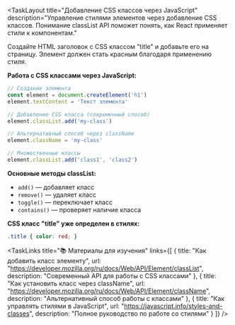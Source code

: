 <TaskLayout 
  title="Добавление CSS классов через JavaScript"
  description="Управление стилями элементов через добавление CSS классов. Понимание classList API поможет понять, как React применяет стили к компонентам."
>

<TaskObjective>

Создайте HTML заголовок с CSS классом "title" и добавьте его на страницу. Элемент должен стать красным благодаря применению стиля.

</TaskObjective>

<TaskConcepts title="Пример кода для изучения">

**Работа с CSS классами через JavaScript:**

```javascript
// Создание элемента
const element = document.createElement('h1')
element.textContent = 'Текст элемента'

// Добавление CSS класса (современный способ)
element.classList.add('my-class')

// Альтернативный способ через className
element.className = 'my-class'

// Множественные классы
element.classList.add('class1', 'class2')
```

**Основные методы classList:**
- `add()` — добавляет класс
- `remove()` — удаляет класс
- `toggle()` — переключает класс
- `contains()` — проверяет наличие класса

**CSS класс "title" уже определен в стилях:**
```css
.title { color: red; }
```

</TaskConcepts>

<TaskLinks 
  title="📚 Материалы для изучения"
  links={[
    {
      title: "Как добавить класс элементу",
      url: "https://developer.mozilla.org/ru/docs/Web/API/Element/classList",
      description: "Современный API для работы с CSS классами"
    },
    {
      title: "Как установить класс через className",
      url: "https://developer.mozilla.org/ru/docs/Web/API/Element/className",
      description: "Альтернативный способ работы с классами"
    },
    {
      title: "Как управлять стилями в JavaScript",
      url: "https://javascript.info/styles-and-classes",
      description: "Полное руководство по работе со стилями"
    }
  ]}
/>

</TaskLayout>  